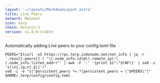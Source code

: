 ```yaml
---
layout: '~/layouts/MarkdownLayout.astro'
title: Live Peers
network: Mainnet
icon: terp
chain: morocco-1
version: v1.0.0-stable
---
```

Automatically adding Live peers to your config.toml file
```
PEERS="$(curl -sS https://rpc.terp.indonode.net/net_info | jq -r '.result.peers[] | "\(.node_info.id)@\(.remote_ip):\(.node_info.listen_addr)"' | awk -F ':' '{print $1":"$(NF)}' | sed -z 's|\n|,|g;s|.$||')"
sed -i -e "s|^persistent_peers *=.*|persistent_peers = \"$PEERS\"|" $HOME/.terp/config/config.toml
```
